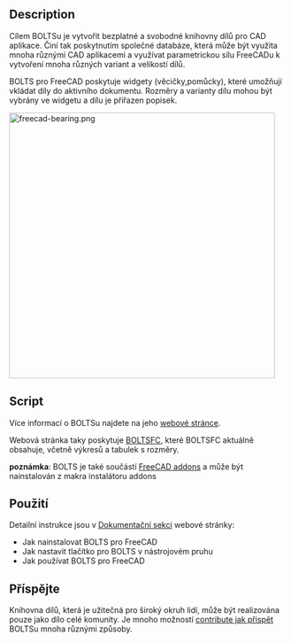 <languages/>
<div class="mw-translate-fuzzy">
{{Macro/cs
|Name=BOLTS
|Translate=BOLTS
|Icon=Macro_BOLTS.png
|Description=BOLTS se snaží poskytnout knihovnu obecných a standardních dílů pro FreeCAD
|Author=jreinhardt
|Version=01.00
|Date=2013-11-08
}}
</div>

==Description==
Cílem BOLTSu je vytvořit bezplatné a svobodné knihovny dílů pro CAD aplikace. Činí tak poskytnutím společné databáze, která může být využita mnoha různými CAD aplikacemi a využívat parametrickou sílu FreeCADu k vytvoření mnoha různých variant a velikostí dílů.

BOLTS pro FreeCAD poskytuje widgety (věcičky,pomůcky), které umožňují vkládat díly do aktivního dokumentu. Rozměry a varianty dílu mohou být vybrány ve widgetu a dílu je přiřazen popisek.

[[File:freecad-bearing.png|480px]]
{{Caption|The BOLTS widget and a bearing from BOLTS}}


<div class="mw-translate-fuzzy">
==Script==
Více informací o BOLTSu najdete na jeho [https://github.com/berndhahnebach/BOLTSFC/tree/bc582ca724773ffe5cbd9f1b7e01df482e011e88/BOLTS/bolttools webové stránce].
</div>

<div class="mw-translate-fuzzy">
Webová stránka taky poskytuje  [https://github.com/berndhahnebach/BOLTSFC/tree/bc582ca724773ffe5cbd9f1b7e01df482e011e88 BOLTSFC], které BOLTSFC aktuálně obsahuje, včetně výkresů a tabulek s rozměry.
</div>

<div class="mw-translate-fuzzy">
'''poznámka''': BOLTS je také součástí [https://github.com/FreeCAD/FreeCAD-addons FreeCAD addons] a může být nainstalován z makra instalátoru addons
</div>

<div class="mw-translate-fuzzy">
== Použití ==
Detailní instrukce jsou v [http://www.bolts-library.org/en/docs/index.html Dokumentační sekci] webové stránky:
* Jak nainstalovat BOLTS pro FreeCAD
* Jak nastavit tlačítko pro BOLTS v nástrojovém pruhu
* Jak používat BOLTS pro FreeCAD
</div>

<div class="mw-translate-fuzzy">
== Příspějte ==
Knihovna dílů, která je užitečná pro široký okruh lidí, může být realizována pouze jako dílo celé komunity. Je mnoho možností  [http://www.bolts-library.org/en/contribute.html contribute jak přispět] BOLTSu mnoha různými způsoby.
</div>